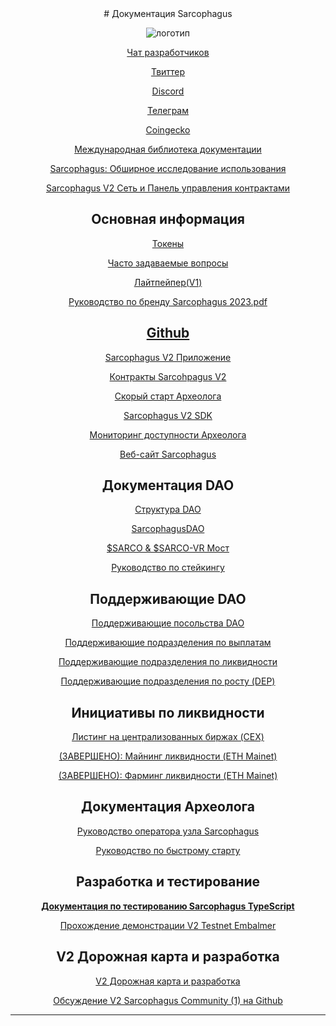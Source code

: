<div align="center">
# Документация Sarcophagus

![логотип](/logo1.png)

[Чат разработчиков](https://discord.gg/DKhaF5CkkN)

[Твиттер](https://twitter.com/sarcophagusio)

[Discord](https://discord.gg/5XkvsEmMab)

[Телеграм](https://t.me/+-jpF6NW6KSNiODEx)

[Coingecko](https://www.coingecko.com/en/coins/sarcophagus)

[Международная библиотека документации](https://www.notion.so/International-Documentation-Library-e8ad6257dfa747c6b2a2021aee5a4c41?pvs=21)

[Sarcophagus: Обширное исследование использования](/ru/usecase/README)

[Sarcophagus V2 Сеть и Панель управления контрактами](https://dune.com/sliceanalytics/sarcophagus-network)

## Основная информация

[Токены](https://www.notion.so/Tokens-e60a6a913e1741f9bd33c4069ee8657c?pvs=21)

[Часто задаваемые вопросы](https://www.notion.so/FAQ-01f05ff02f06426d9fce437415830f09?pvs=21)

[Лайтпейпер(V1)](https://www.notion.so/Litepaper-V1-e97a637e2b234a71ad5a363dc88cea75?pvs=21)

[Руководство по бренду Sarcophagus 2023.pdf](https://s3-us-west-2.amazonaws.com/secure.notion-static.com/82feee8a-ed29-41aa-b70b-68c7e919484d/Sarco_Brand_Guide_2023_(1).pdf)

## [Github](https://github.com/sarcophagus-org/)

[Sarcophagus V2 Приложение](https://github.com/sarcophagus-org/sarcophagus-v2-app)

[Контракты Sarcohpagus V2](https://github.com/sarcophagus-org/sarcophagus-v2-contracts)

[Скорый старт Археолога](https://github.com/sarcophagus-org/quickstart-archaeologist)

[Sarcophagus V2 SDK](https://github.com/sarcophagus-org/sarcophagus-v2-sdk)

[Мониторинг доступности Археолога](https://github.com/sarcophagus-org/archaeologist-uptime-monitor)

[Веб-сайт Sarcophagus](https://github.com/sarcophagus-org/marketing_site)

## Документация DAO

[Структура DAO](https://www.notion.so/DAO-Structure-02b35f119a4b4a50903ada764be6c17d?pvs=21)

[SarcophagusDAO](https://www.notion.so/SarcophagusDAO-7bb363de6f6f424baeb4a94c0994ef50?pvs=21)

[$SARCO & $SARCO-VR Мост](https://www.notion.so/SARCO-SARCO-VR-Bridge-7655d8dd44784738806d8b1707040023?pvs=21)

[Руководство по стейкингу](https://www.notion.so/Staking-Guide-e1afb25be5f14c84a05b7ab4714bf940?pvs=21)


## Поддерживающие DAO

[Поддерживающие посольства DAO](https://www.notion.so/Ambassadors-subDAO-a5c6fb5f3687497c9a500f307a0ddbb8?pvs=21)

[Поддерживающие подразделения по выплатам](https://www.notion.so/Payroll-subDAO-336896cf76894488b677659f88d681e0?pvs=21)

[Поддерживающие подразделения по ликвидности](https://www.notion.so/Liquidity-subDAO-a84fc98dc69342a19f644e9f1f67213c?pvs=21)

[Поддерживающие подразделения по росту (DEP)](https://www.notion.so/DEP-Growth-subDAO-34743119287345a2a8274f84fae8c46f?pvs=21)

## Инициативы по ликвидности

[Листинг на централизованных биржах (CEX)](https://www.notion.so/Centralized-Exchange-CEX-Listings-5766aeff95f24ff5b50dd472e75e9b57?pvs=21)

[(ЗАВЕРШЕНО): Майнинг ликвидности (ETH Mainet)](https://www.notion.so/ENDED-Liquidity-Mining-ETH-Mainet-4d41604918b549a6858d4b5df57bffdf?pvs=21)

[(ЗАВЕРШЕНО): Фарминг ликвидности (ETH Mainet)](https://www.notion.so/ENDED-Liquidity-Farming-ETH-Mainet-90f20f3f156f470888cd115b7a906856?pvs=21)

## Документация Археолога

[Руководство оператора узла Sarcophagus](https://www.notion.so/Sarcophagus-Node-Operator-Handbook-c9e15e4313bd40728547809965c2ddf9?pvs=21)

[Руководство по быстрому старту](https://github.com/sarcophagus-org/quickstart-archaeologist)

## Разработка и тестирование

[**Документация по тестированию Sarcophagus TypeScript**](https://www.notion.so/Sarcophagus-Typescript-Testing-Documentation-1a752dd2d25e4f05b4b701b847a419a1?pvs=21)

[Прохождение демонстрации V2 Testnet Embalmer](https://www.notion.so/V2-Testnet-Embalmer-Demo-Walkthrough-fd97e3bbe7b54fe79147d277333b12fc?pvs=21)

## V2 Дорожная карта и разработка

[V2 Дорожная карта и разработка](https://www.notion.so/V2-Roadmap-Development-24742d3e573e49938bca39f7fe384ad0?pvs=21)

[Обсуждение V2 Sarcophagus Community (1) на Github](https://github.com/sarcophagus-org/sarcophagus-v2/discussions)
</div>

 ---
